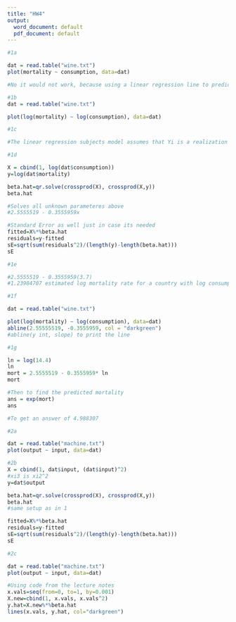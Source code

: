 ---
title: "HW4"
output:
  word_document: default
  pdf_document: default
---

```{r}
#1a

dat = read.table("wine.txt")
plot(mortality ~ consumption, data=dat)

#No it would not work, because using a linear regression line to predict mortality, it looks like it would be super inaccurate, the data isn't linear

```

```{r}
#1b
dat = read.table("wine.txt")

plot(log(mortality) ~ log(consumption), data=dat)

```

```{r}
#1c 

#The linear regression subjects model assumes that Yi is a realization of Yi = β′xi + εi, i ∈{1,...,18}, where Yi is immortality of country i, xi is consumption at country i and where β = (β1,β2)′∈R2 is an unknown vector of regression coefficients; ε1,...,ε18 are iid with mean 0 and unknown variance σ2 ∈[0,∞).

```

```{r}
#1d

X = cbind(1, log(dat$consumption))
y=log(dat$mortality)

beta.hat=qr.solve(crossprod(X), crossprod(X,y))
beta.hat

#Solves all unknown parameteres above
#2.5555519 - 0.3555959x 

#Standard Error as well just in case its needed
fitted=X%*%beta.hat
residuals=y-fitted
sE=sqrt(sum(residuals^2)/(length(y)-length(beta.hat)))
sE
```
```{r}
#1e

#2.5555519 - 0.3555959(3.7)
#1.23984707 estimated log mortality rate for a country with log consumption of 3.7

```

```{r}
#1f

dat = read.table("wine.txt")

plot(log(mortality) ~ log(consumption), data=dat)
abline(2.55555519, -0.3555959, col = "darkgreen")
#abline(y int, slope) to print the line

```

```{r}
#1g

ln = log(14.4)
ln
mort = 2.5555519 - 0.3555959* ln 
mort

#Then to find the predicted mortality
ans = exp(mort)
ans

#To get an answer of 4.988307


```

```{r}
#2a

dat = read.table("machine.txt")
plot(output ~ input, data=dat)

```

```{r}
#2b
X = cbind(1, dat$input, (dat$input)^2)
#xi3 is xi2^2
y=dat$output

beta.hat=qr.solve(crossprod(X), crossprod(X,y))
beta.hat
#same setup as in 1

fitted=X%*%beta.hat
residuals=y-fitted
sE=sqrt(sum(residuals^2)/(length(y)-length(beta.hat)))
sE

```

```{r}
#2c

dat = read.table("machine.txt")
plot(output ~ input, data=dat)

#Using code from the lecture notes
x.vals=seq(from=0, to=1, by=0.001)
X.new=cbind(1, x.vals, x.vals^2)
y.hat=X.new%*%beta.hat
lines(x.vals, y.hat, col="darkgreen")

```











